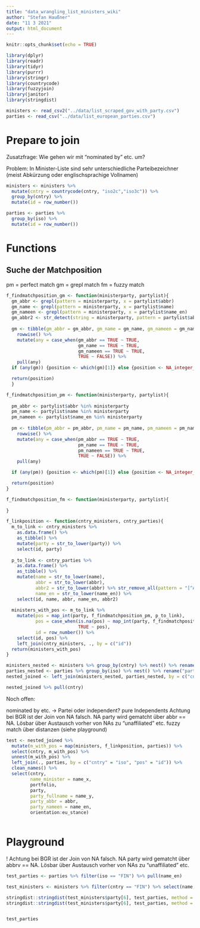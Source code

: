 ```yaml
---
title: "data_wrangling_list_ministers_wiki"
author: "Stefan Haußner"
date: "11 3 2021"
output: html_document
---
```


```r
knitr::opts_chunk$set(echo = TRUE)
```

```r
library(dplyr)
library(readr)
library(tidyr)
library(purrr)
library(stringr)
library(countrycode)
library(fuzzyjoin)
library(janitor)
library(stringdist)
```

```r
ministers <- read_csv2("../data/list_scraped_gov_with_party.csv")
parties <- read_csv("../data/list_european_parties.csv")


```

# Prepare to join

Zusatzfrage: Wie gehen wir mit "nominated by" etc. um?

Problem: In Minister-Liste sind sehr unterschiedliche Parteibezeichner (meist Abkürzung oder englischsprachige Vollnamen)

```r
ministers <- ministers %>%
  mutate(cntry = countrycode(cntry, "iso2c","iso3c")) %>% 
  group_by(cntry) %>% 
  mutate(id = row_number())

parties <- parties %>% 
  group_by(iso) %>% 
  mutate(id = row_number())
```

# Functions

## Suche der Matchposition

pm = perfect match
gm = grepl match
fm = fuzzy match

```r
f_findmatchposition_gm <- function(ministerparty, partylist){
  gm_abbr <- grepl(pattern = ministerparty, x = partylist$abbr)
  gm_name <- grepl(pattern = ministerparty, x = partylist$name)
  gm_nameen <- grepl(pattern = ministerparty, x = partylist$name_en)
  gm_abbr2 <- str_detect(string = ministerparty, pattern = partylist$abbr2)
  
  gm <- tibble(gm_abbr = gm_abbr, gm_name = gm_name, gm_nameen = gm_nameen) %>% 
    rowwise() %>% 
    mutate(any = case_when(gm_abbr == TRUE ~ TRUE,
                           gm_name == TRUE ~ TRUE,
                           gm_nameen == TRUE ~ TRUE,
                           TRUE ~ FALSE)) %>% 
    pull(any)
  if (any(gm)) {position <- which(gm)[1]} else {position <- NA_integer_}

  return(position)
  }
```


```r
f_findmatchposition_pm <- function(ministerparty, partylist){
  
  pm_abbr <- partylist$abbr %in% ministerparty
  pm_name <- partylist$name %in% ministerparty
  pm_nameen <- partylist$name_en %in% ministerparty
  
  pm <- tibble(pm_abbr = pm_abbr, pm_name = pm_name, pm_nameen = pm_nameen) %>% 
    rowwise() %>% 
    mutate(any = case_when(pm_abbr == TRUE ~ TRUE,
                           pm_name == TRUE ~ TRUE,
                           pm_nameen == TRUE ~ TRUE,
                           TRUE ~ FALSE)) %>% 
    pull(any)

  if (any(pm)) {position <- which(pm)[1]} else {position <- NA_integer_}

  return(position)
}
```

```r
f_findmatchposition_fm <- function(ministerparty, partylist){
  
}
```


```r
f_linkposition <- function(cntry_ministers, cntry_parties){
  m_to_link <- cntry_ministers %>%
    as.data.frame() %>% 
    as_tibble() %>% 
    mutate(party = str_to_lower(party)) %>% 
    select(id, party)
  
  p_to_link <- cntry_parties %>%
    as.data.frame() %>% 
    as_tibble() %>% 
    mutate(name = str_to_lower(name),
           abbr = str_to_lower(abbr),
           abbr2 = str_to_lower(abbr) %>% str_remove_all(pattern = "[^A-Za-z0-9]"),
           name_en = str_to_lower(name_en)) %>% 
    select(id, name, abbr, name_en, abbr2)
  
  ministers_with_pos <- m_to_link %>% 
    mutate(pos = map_int(party, f_findmatchposition_pm, p_to_link),
           pos = case_when(is.na(pos) ~ map_int(party, f_findmatchposition_gm, p_to_link),
                           TRUE ~ pos),
           id = row_number()) %>% 
    select(id, pos) %>% 
    left_join(cntry_ministers, ., by = c("id"))
  return(ministers_with_pos)
}
```


```r
ministers_nested <- ministers %>% group_by(cntry) %>% nest() %>% rename("ministers" = "data")
parties_nested <- parties %>% group_by(iso) %>% nest() %>% rename("parties" = "data")
nested_joined <- left_join(ministers_nested, parties_nested, by = c("cntry" = "iso"))
```

```r
nested_joined %>% pull(cntry)
```

Noch offen:

nominated by etc. -> Partei oder independent?
pure Independents
Achtung bei BGR ist der Join von NA falsch. NA party wird gematcht über abbr == NA. Lösbar über Austausch vorher von NAs zu "unaffiliated" etc.
fuzzy match über distanzen (siehe playground)

```r
test <- nested_joined %>%
  mutate(m_with_pos = map(ministers, f_linkposition, parties)) %>% 
  select(cntry, m_with_pos) %>% 
  unnest(m_with_pos) %>% 
  left_join(., parties, by = c("cntry" = "iso", "pos" = "id")) %>% 
  clean_names() %>% 
  select(cntry, 
         name_minister = name_x, 
         portfolio, 
         party, 
         party_fullname = name_y, 
         party_abbr = abbr, 
         party_nameen = name_en, 
         orientation:eu_stance)
  

```

# Playground

 ! Achtung bei BGR ist der Join von NA falsch. NA party wird gematcht über abbrv == NA. Lösbar über Austausch vorher von NAs zu "unaffiliated" etc.



```r
test_parties <- parties %>% filter(iso == "FIN") %>% pull(name_en)

test_ministers <- ministers %>% filter(cntry == "FIN") %>% select(name, party)

stringdist::stringdist(test_ministers$party[6], test_parties, method = "jaccard")
stringdist::stringdist(test_ministers$party[6], test_parties, method = "jw")


test_parties
```

